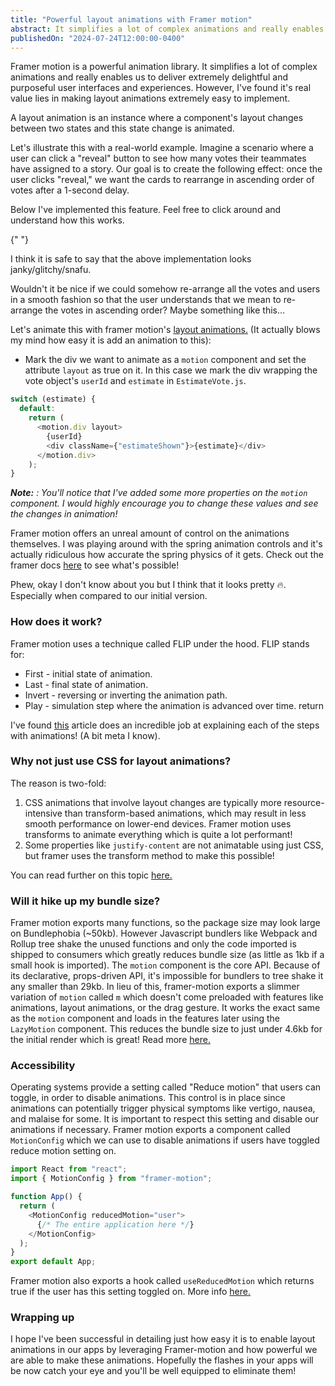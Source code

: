 ```yaml
---
title: "Powerful layout animations with Framer motion"
abstract: It simplifies a lot of complex animations and really enables us to deliver
publishedOn: "2024-07-24T12:00:00-0400"
---
```


Framer motion is a powerful animation library. It simplifies a lot of complex animations and really enables us to deliver extremely delightful and purposeful
user interfaces and experiences.
However, I've found it's real value lies in making layout animations extremely easy to implement.

A layout animation is an instance where a component's layout changes between two states and this state change is animated.

Let's illustrate this with a real-world example. Imagine a scenario where a user can click a "reveal" button to see how many votes their teammates have assigned to a story. Our goal is to create the following effect: once the user clicks "reveal," we want the cards to rearrange in ascending order of votes after a 1-second delay.

Below I've implemented this feature. Feel free to click around and understand how this works.

<SandpackNoAnimation />{" "}

I think it is safe to say that the above implementation
looks janky/glitchy/snafu.

Wouldn't it be nice if we could somehow re-arrange all the votes and users in a smooth fashion so that the user understands that we mean to re-arrange the votes in ascending order? Maybe something like this...

<RevealVotesAnimation />

Let's animate this with framer motion's <a href="https://www.framer.com/motion/" target="_blank" rel="noopener">layout animations.</a> (It actually blows my mind how easy it is add an animation to this):

- Mark the div we want to animate as a `motion` component and set the attribute `layout` as true on it.
  In this case we mark the div wrapping the vote object's `userId` and `estimate` in `EstimateVote.js`.

```js
switch (estimate) {
  default:
    return (
      <motion.div layout>
        {userId}
        <div className={"estimateShown"}>{estimate}</div>
      </motion.div>
    );
}
```

<SandpackAnimation />

_**Note:** : You'll notice that I've added some more properties on the `motion` component. I would highly encourage you to change these values and see the changes in animation!_

Framer motion offers an unreal amount of control on the animations themselves. I was playing around with the spring animation controls and it's actually ridiculous how accurate the spring physics of it gets.
Check out the framer docs <a href="https://www.framer.com/motion/animation/" target="_blank" rel="noopener">here</a> to see what's possible!

Phew, okay I don't know about you but I think that it looks pretty 🔥. Especially when compared to our initial version.

### How does it work?

Framer motion uses a technique called FLIP under the hood. FLIP stands for:

- First - initial state of animation.
- Last - final state of animation.
- Invert - reversing or inverting the animation path.
- Play - simulation step where the animation is advanced over time. return

I've found <a href="https://www.nan.fyi/magic-motion#introducing-flip" target="\_blank" rel="noopener">this</a> article does an incredible job at explaining each of the steps with animations!
(A bit meta I know).

### Why not just use CSS for layout animations?

The reason is two-fold:

1. CSS animations that involve layout changes are typically more resource-intensive than transform-based animations, which may result in less smooth performance on lower-end devices. Framer motion uses transforms to animate everything which is quite a lot performant!
2. Some properties like `justify-content` are not animatable using just CSS, but framer uses the transform method to make this possible!

You can read further on this topic <a href="https://aerotwist.com/blog/flip-your-animations/" target="_blank" rel="noopener">here.</a>

### Will it hike up my bundle size?

Framer motion exports many functions, so the package size may look large on Bundlephobia (~50kb). However Javascript bundlers like Webpack and Rollup tree shake the unused functions and only the code imported is shipped to consumers which greatly reduces bundle size (as little as 1kb if a small hook is imported).
The `motion` component is the core API. Because of its declarative, props-driven API, it's impossible for bundlers to tree shake it any smaller than 29kb.
In lieu of this, framer-motion exports a slimmer variation of `motion` called `m` which doesn't come preloaded with features like animations, layout animations, or the drag gesture. It works the exact same as the `motion` component and loads in the features later using the `LazyMotion` component. This reduces the bundle size to just under 4.6kb for the initial render which is great!
Read more <a href="https://www.framer.com/motion/guide-reduce-bundle-size/#how-to-reduce-the-size-of-the-motion-component" target="_blank" rel="noopener">here.</a>

### Accessibility

Operating systems provide a setting called "Reduce motion" that users can toggle, in order to disable animations. This control is in place since animations can potentially trigger physical symptoms like vertigo, nausea, and malaise for some.
It is important to respect this setting and disable our animations if necessary. Framer motion exports a component called `MotionConfig` which we can use to disable animations if users have toggled reduce motion setting on.

```js
import React from "react";
import { MotionConfig } from "framer-motion";

function App() {
  return (
    <MotionConfig reducedMotion="user">
      {/* The entire application here */}
    </MotionConfig>
  );
}
export default App;
```

Framer motion also exports a hook called `useReducedMotion` which returns true if the user has this setting toggled on. More info <a href="https://www.framer.com/motion/use-reduced-motion/" target="_blank" rel="noopener">here.</a>

### Wrapping up

I hope I've been successful in detailing just how easy it is to enable layout animations in our apps by leveraging Framer-motion and how powerful we are able to make these animations. Hopefully the flashes in your apps will be now catch your eye and you'll be well equipped to eliminate them!
